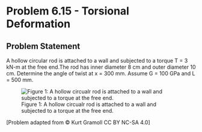 # Problem 6.15 - Torsional Deformation {.unnumbered}

## Problem Statement

A hollow circular rod is attached to a wall and subjected to a torque T = 3 kN-m at the free end.The rod has inner diameter 8 cm and outer diameter 10 cm.  Determine the angle of twist at x = 300 mm. Assume G = 100 GPa and L = 500 mm.

![Figure 1: A hollow circualr rod is attached to a wall and subjected to a torque at the free end.](images/274.png){fig-alt="A hollow circualr rod is attached to a wall and subjected to a torque at the free end. The rod has inner diameter 8 cm and outer diameter 10 cm. The rod is length, L."}

\[Problem adapted from © Kurt Gramoll CC BY NC-SA 4.0\]